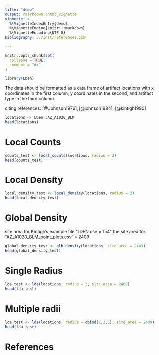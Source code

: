 ```yaml
---
title: "demo"
output: rmarkdown::html_vignette
vignette: >
  %\VignetteIndexEntry{demo}
  %\VignetteEngine{knitr::rmarkdown}
  %\VignetteEncoding{UTF-8}
bibliography: ../inst/references.bib

---
```


```r
knitr::opts_chunk$set(
  collapse = TRUE,
  comment = "#>"
)
```

```r
library(LDen)
```

The data should be formatted as a data frame of artifact locations with x coordinates in the first column, y coordinates in the second, and artifact type in the third column.


citing references: [@Johnson1976], [@johnson1984], [@kintigh1990]


```r
locations <- LDen::AZ_A1020_BLM
head(locations)
```

# Local Counts

```r
counts_test <- local_counts(locations, radius = 2)
head(counts_test)
```

# Local Density

```r
local_density_test <- local_density(locations, radius = 2)
head(local_density_test)
```

# Global Density

site area for Kintigh's example file "LDEN.csv = 154"
the site area for "AZ_A1020_BLM_point_plots.csv" = 2409

```r
global_density_test <- glb_density(locations, site_area = 2409)
head(global_density_test)
```

# Single Radius

```r
lda_test <- lda(locations, radius = 2, site_area = 2409)
head(lda_test)
```

# Multiple radii


```r
lda_test <- lda(locations, radius = cbind(1,2,5), site_area = 2409)
head(lda_test)
```

# References
